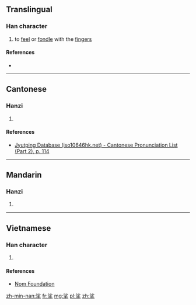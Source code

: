 ==Translingual==

===Han character===
{{Han char|rn=64|rad=手|as=07|sn=11|four=3950<sub>2</sub>|canj=水竹手 (EHQ)|ids=⿱[[沙]][[手]]}}

# to [[feel]] or [[fondle]] with the [[finger]]s

====References====
* {{Han ref|kx=0431.310|dkj=12096|dj=0781.030|hdz=31877.100|uh=6332|ud=25394|bh=D566|bd=54630}}

----

==Cantonese==

===Hanzi===
{{yue-hanzi|jyut=[[so1]], [[saa1]]|y=so1, sa1}}

# {{defn|lang=yue|sort=手07}}

====References====
*[http://www.iso10646hk.net/jp/document/download.jsp Jyutping Database (iso10646hk.net) - Cantonese Pronunciation List (Part 2), p. 114]

----

==Mandarin==

===Hanzi===
{{cmn-hanzi|pin=[[sā]] ([[sa1]])|wg=sa<sup>1</sup>}}

# {{defn|lang=cmn|sort=手07}}

----

==Vietnamese==

===Han character===
{{vi-readings|rs=手07| hanviet = sa}}

# {{defn|lang=vi|sort=手07}}

====References====
*[http://nomfoundation.org/common/nom_details.php?codepoint=6332 Nom Foundation]

[[zh-min-nan:挲]]
[[fr:挲]]
[[mg:挲]]
[[pl:挲]]
[[zh:挲]]